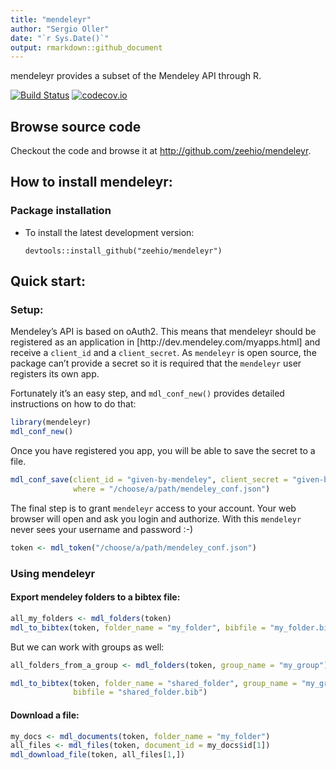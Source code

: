 ```yaml
---
title: "mendeleyr"
author: "Sergio Oller"
date: "`r Sys.Date()`"
output: rmarkdown::github_document
---
```


mendeleyr provides a subset of the Mendeley API through R.

[![Build Status](https://travis-ci.org/zeehio/mendeleyr.svg?branch=master)](https://travis-ci.org/zeehio/mendeleyr)
[![codecov.io](https://codecov.io/github/zeehio/mendeleyr/coverage.svg?branch=master)](https://codecov.io/github/zeehio/mendeleyr)


## Browse source code

Checkout the code and browse it at
[http://github.com/zeehio/mendeleyr](http://github.com/zeehio/mendeleyr).

## How to install mendeleyr:

### Package installation

* To install the latest development version: 

    ```
    devtools::install_github("zeehio/mendeleyr")
    ```

## Quick start:

### Setup:

Mendeley's API is based on oAuth2. This means that mendeleyr should be registered
as an application in [http://dev.mendeley.com/myapps.html] and receive a `client_id`
and a `client_secret`. As `mendeleyr` is open source, the package can't provide
a secret so it is required that the `mendeleyr` user registers its own app.

Fortunately it's an easy step, and `mdl_conf_new()` provides detailed instructions on
how to do that:

```r
library(mendeleyr)
mdl_conf_new()
```

Once you have registered you app, you will be able to save the secret to a file.

```r
mdl_conf_save(client_id = "given-by-mendeley", client_secret = "given-by-mendeley",
              where = "/choose/a/path/mendeley_conf.json")
```

The final step is to grant `mendeleyr` access to your account. Your web browser
will open and ask you login and authorize. With this `mendeleyr` never sees your
username and password :-)

```r
token <- mdl_token("/choose/a/path/mendeley_conf.json")
```

### Using mendeleyr



#### Export mendeley folders to a bibtex file:

```r
all_my_folders <- mdl_folders(token)
mdl_to_bibtex(token, folder_name = "my_folder", bibfile = "my_folder.bib")
```

But we can work with groups as well:

```r
all_folders_from_a_group <- mdl_folders(token, group_name = "my_group")

mdl_to_bibtex(token, folder_name = "shared_folder", group_name = "my_group",
              bibfile = "shared_folder.bib")
```

#### Download a file:

```r
my_docs <- mdl_documents(token, folder_name = "my_folder")
all_files <- mdl_files(token, document_id = my_docs$id[1])
mdl_download_file(token, all_files[1,])
```


